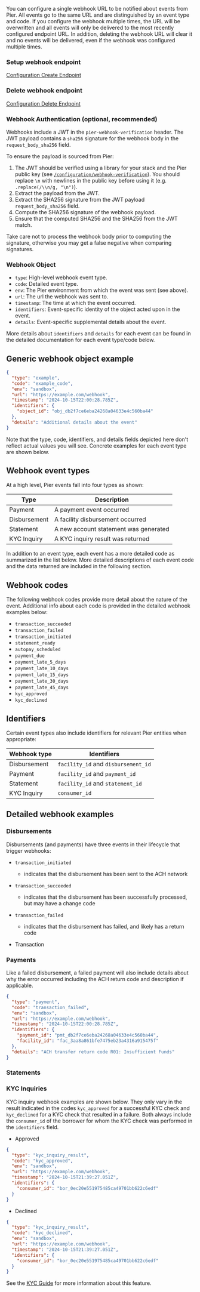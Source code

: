 You can configure a single webhook URL to be notified about events from Pier. All events go to the same URL and are distinguished by an event type and code. If you configure the webhook multiple times, the URL will be overwritten and all events will only be delivered to the most recently configured endpoint URL. In addition, deleting the webhook URL will clear it and no events will be delivered, even if the webhook was configured multiple times.

### Setup webhook endpoint

[Configuration Create Endpoint](/api-reference/configuration/set-webhook-urls)

### Delete webhook endpoint

[Configuration Delete Endpoint](/api-reference/configuration/delete-webhook-urls)

### Webhook Authentication (optional, recommended)

Webhooks include a JWT in the `pier-webhook-verification` header. The JWT payload contains a `sha256` signature for the webhook body in the `request_body_sha256` field.

To ensure the payload is sourced from Pier:

1. The JWT should be verified using a library for your stack and the Pier public key (see [`/configuration/webhook-verification`](/api-reference/configuration/webhook-verification)). You should replace `\n` with newlines in the public key before using it (e.g. `.replace(/\\n/g, "\n")`).
1. Extract the payload from the JWT.
1. Extract the SHA256 signature from the JWT payload `request_body_sha256` field.
1. Compute the SHA256 signature of the webhook payload.
1. Ensure that the computed SHA256 and the SHA256 from the JWT match.

Take care not to process the webhook body prior to computing the signature, otherwise you may get a false negative when comparing signatures.

### Webhook Object

- `type`: High-level webhook event type.
- `code`: Detailed event type.
- `env`: The Pier environment from which the event was sent (see above).
- `url`: The url the webhook was sent to.
- `timestamp`: The time at which the event occurred.
- `identifiers`: Event-specific identity of the object acted upon in the event.
- `details`: Event-specific supplemental details about the event.

More details about `identifiers` and `details` for each event can be found in the detailed documentation for each event type/code below.

## Generic webhook object example

```json
{
  "type": "example",
  "code": "example_code",
  "env": "sandbox",
  "url": "https://example.com/webhook",
  "timestamp": "2024-10-15T22:00:28.785Z",
  "identifiers": {
    "object_id": "obj_db2f7ce6eba24268a04633e4c560ba44"
  },
  "details": "Additional details about the event"
}
```

Note that the type, code, identifiers, and details fields depicted here don't reflect actual values you will see. Concrete examples for each event type are shown below.

## Webhook event types

At a high level, Pier events fall into four types as shown:

| Type        | Description                          |
|-------------|--------------------------------------|
| Payment     | A payment event occurred             |
| Disbursement| A facility disbursement occurred     |
| Statement   | A new account statement was generated|
| KYC Inquiry | A KYC inquiry result was returned    |

In addition to an event type, each event has a more detailed code as summarized in the list below. More detailed descriptions of each event code and the data returned are included in the following section.

## Webhook codes

The following webhook codes provide more detail about the nature of the event. Additional info about each code is provided in the detailed webhook examples below:

- `transaction_succeeded`
- `transaction_failed`
- `transaction_initiated`
- `statement_ready`
- `autopay_scheduled`
- `payment_due`
- `payment_late_5_days`
- `payment_late_10_days`
- `payment_late_15_days`
- `payment_late_30_days`
- `payment_late_45_days`
- `kyc_approved`
- `kyc_declined`

## Identifiers

Certain event types also include identifiers for relevant Pier entities when appropriate:

| Webhook type | Identifiers                         |
|--------------|-------------------------------------|
| Disbursement | `facility_id` and `disbursement_id` |
| Payment      | `facility_id` and `payment_id`      |
| Statement    | `facility_id` and `statement_id`    |
| KYC Inquiry  | `consumer_id`                       |

## Detailed webhook examples

### Disbursements

Disbursements (and payments) have three events in their lifecycle that trigger webhooks:

- `transaction_initiated`
    - indicates that the disbursement has been sent to the ACH network
- `transaction_succeeded`
    - indicates that the disbursement has been successfully processed, but may have a change code
- `transaction_failed`
    - indicates that the disbursement has failed, and likely has a return code

- Transaction

### Payments

Like a failed disbursement, a failed payment will also include details about why the error occurred including the ACH return code and description if applicable.

```json
{
  "type": "payment",
  "code": "transaction_failed",
  "env": "sandbox",
  "url": "https://example.com/webhook",
  "timestamp": "2024-10-15T22:00:28.785Z",
  "identifiers": {
    "payment_id": "pmt_db2f7ce6eba24268a04633e4c560ba44",
    "facility_id": "fac_3aa8a861bfe7475eb23a4316a915475f"
  },
  "details": "ACH transfer return code R01: Insufficient Funds"
}
```

### Statements

### KYC Inquiries

KYC inquiry webhook examples are shown below. They only vary in the result indicated in the codes `kyc_approved` for a successful KYC check and `kyc_declined` for a KYC check that resulted in a failure. Both always include the `consumer_id` of the borrower for whom the KYC check was performed in the `identifiers` field.

- Approved
```json
{
  "type": "kyc_inquiry_result",
  "code": "kyc_approved",
  "env": "sandbox",
  "url": "https://example.com/webhook",
  "timestamp": "2024-10-15T21:39:27.051Z",
  "identifiers": {
    "consumer_id": "bor_0ec20e551975485ca49701bb622c6edf"
  }
}
```

- Declined
```json
{
  "type": "kyc_inquiry_result",
  "code": "kyc_declined",
  "env": "sandbox",
  "url": "https://example.com/webhook",
  "timestamp": "2024-10-15T21:39:27.051Z",
  "identifiers": {
    "consumer_id": "bor_0ec20e551975485ca49701bb622c6edf"
  }
}
```

See the [KYC Guide](/guides/kyc) for more information about this feature.
